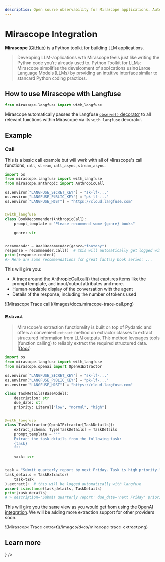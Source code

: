 ```yaml
---
description: Open source observability for Mirascope applications. Automatically capture detailed traces of how users interact with your application.
---
```


# Mirascope Integration

**Mirascope** ([GitHub](https://github.com/mirascope/mirascope)) is a Python toolkit for building LLM applications.

> Developing LLM-applications with Mirascope feels just like writing the Python code you’re already used to.
> Python Toolkit for LLMs: Mirascope simplifies the development of applications using Large Language Models (LLMs) by providing an intuitive interface similar to standard Python coding practices.

## How to use Mirascope with Langfuse

```python
from mirascope.langfuse import with_langfuse
```

Mirascope automatically passes the Langfuse [`observe()` decorator](/docs/sdk/python/decorators) to all relevant functions within Mirascope via its `with_langfuse` decorator.

## Example

### Call

This is a basic call example but will work with all of Mirascope's call functions, `call`, `stream`, `call_async`, `stream_async`.

```python /@with_langfuse/ /from mirascope.langfuse import with_langfuse/
import os
from mirascope.langfuse import with_langfuse
from mirascope.anthropic import AnthropicCall

os.environ["LANGFUSE_SECRET_KEY"] = "sk-lf-..."
os.environ["LANGFUSE_PUBLIC_KEY"] = "pk-lf-..."
os.environ["LANGFUSE_HOST"] = "https://cloud.langfuse.com"


@with_langfuse
class BookRecommender(AnthropicCall):
    prompt_template = "Please recommend some {genre} books"

    genre: str


recommender = BookRecommender(genre="fantasy")
response = recommender.call()  # this will automatically get logged with langfuse
print(response.content)
#> Here are some recommendations for great fantasy book series: ...
```

This will give you:

- A trace around the AnthropicCall.call() that captures items like the prompt template, and input/output attributes and more.
- Human-readable display of the conversation with the agent
- Details of the response, including the number of tokens used

<Frame border fullWidth>
  ![Mirascope Trace call](/images/docs/miracope-trace-call.png)
</Frame>

### Extract

> Mirascope's extraction functionality is built on top of Pydantic and offers a convenient `extract` method on extractor classes to extract structured information from LLM outputs. This method leverages tools (function calling) to reliably extract the required structured data. ([Docs](https://docs.mirascope.io/latest/concepts/extracting_structured_information_using_llms/))

```python /@with_langfuse/ /from mirascope.langfuse import with_langfuse/
import os
from mirascope.langfuse import with_langfuse
from mirascope.openai import OpenAIExtractor

os.environ["LANGFUSE_SECRET_KEY"] = "sk-lf-..."
os.environ["LANGFUSE_PUBLIC_KEY"] = "pk-lf-..."
os.environ["LANGFUSE_HOST"] = "https://cloud.langfuse.com"

class TaskDetails(BaseModel):
    description: str
    due_date: str
    priority: Literal["low", "normal", "high"]


@with_langfuse
class TaskExtractor(OpenAIExtractor[TaskDetails]):
    extract_schema: Type[TaskDetails] = TaskDetails
    prompt_template = """
    Extract the task details from the following task:
    {task}
    """

    task: str


task = "Submit quarterly report by next Friday. Task is high priority."
task_details = TaskExtractor(
    task=task
).extract()  # this will be logged automatically with langfuse
assert isinstance(task_details, TaskDetails)
print(task_details)
# > description='Submit quarterly report' due_date='next Friday' priority='high'
```

This will give you the same view as you would get from using the [OpenAI integration](/docs/integrations/openai). We will be adding more extraction support for other providers soon.

<Frame border fullWidth>
  ![Mirascope Trace extract](/images/docs/miracope-trace-extract.png)
</Frame>

## Learn more


<Cards num={3}>
  <Card
    title="Mirascope Docs"
    href="https://docs.mirascope.io/"
    icon={<BookOpen />}
  />
</Cards>
